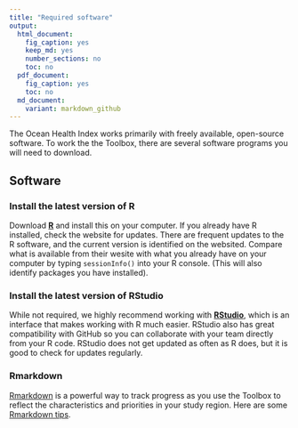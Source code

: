 ```yaml
---
title: "Required software"
output: 
  html_document:
    fig_caption: yes
    keep_md: yes
    number_sections: no
    toc: no
  pdf_document: 
    fig_caption: yes
    toc: no
  md_document:
    variant: markdown_github
---
```


The Ocean Health Index works primarily with freely available, open-source software. To work the the Toolbox, there are several software programs you will need to download. 

## Software

### Install the latest version of R
Download [**R**](http://cran.r-project.org/) and install this on your computer. If you already have R installed, check the website for updates. There are frequent updates to the R software, and the current version is identified on the websited. Compare what is available from their wesite with what you already have on your computer by typing `sessionInfo()` into your R console. (This will also identify packages you have installed).

### Install the latest version of RStudio
While not required, we highly recommend working with [**RStudio**](http://www.rstudio.com/products/RStudio/), which is an interface that makes working with R much easier. RStudio also has great compatibility with GitHub so you can collaborate with your team directly from your R code. RStudio does not get updated as often as R does, but it is good to check for updates regularly. 

### Rmarkdown
[Rmarkdown](http://rmarkdown.rstudio.com/) is a powerful way to track progress as you use the Toolbox to reflect the characteristics and priorities in your study region. Here are some [Rmarkdown tips](https://github.com/OHI-Science/ohimanual/blob/master/tutorials/Rmarkdown_tips/Rmarkdown_tips.md#rmarkdown-tips). 




